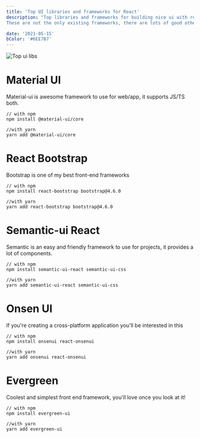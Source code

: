 ```yaml
---
title: 'Top UI libraries and frameworks for React'
description: "Top libraries and frameworks for building nice ui with react 💯
These are not the only existing frameworks, there are lots of good other libraries that I didn't mention like theme-ui tailwind-css..."

date: '2021-05-15'
bColor: '#6EE7B7'
---
```


![Top ui libs](/instagram/react-ui-libraries.png)

# Material UI

Material-ui is awesome framework to use for web/app, it supports JS/TS both.

```git
// with npm
npm install @material-ui/core

//with yarn
yarn add @material-ui/core
```

# React Bootstrap

Bootstrap is one of my best front-end frameworks

```git
// with npm
npm install react-bootstrap bootstrap@4.6.0

//with yarn
yarn add react-bootstrap bootstrap@4.6.0
```

# Semantic-ui React

Semantic is an easy and friendly framework to use for projects, it provides a lot of components.

```git
// with npm
npm install semantic-ui-react semantic-ui-css

//with yarn
yarn add semantic-ui-react semantic-ui-css
```

# Onsen UI

If you're creating a cross-platform application you'll be interested in this

```git
// with npm
npm install onsenui react-onsenui

//with yarn
yarn add onsenui react-onsenui
```

# Evergreen

Coolest and simplest front end framework, you'll love once you look at it!

```git
// with npm
npm install evergreen-ui

//with yarn
yarn add evergreen-ui
```
